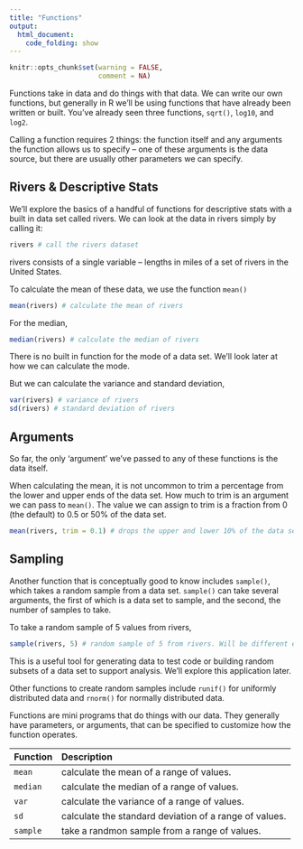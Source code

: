 ```yaml
---
title: "Functions"
output:
  html_document:
    code_folding: show
---
```


```r
knitr::opts_chunk$set(warning = FALSE,
                      comment = NA)
```

Functions take in data and do things with that data. We can write our own functions, but generally in R we'll be using functions that have already been written or built. You've already seen three functions, `sqrt()`, `log10`, and `log2`.

Calling a function requires 2 things: the function itself and any arguments the function allows us to specify -- one of these arguments is the data source, but there are usually other parameters we can specify.

## Rivers & Descriptive Stats

We'll explore the basics of a handful of functions for descriptive stats with a built in data set called rivers. We can look at the data in rivers simply by calling it:

```r
rivers # call the rivers dataset
```
rivers consists of a single variable -- lengths in miles of a set of rivers in the United States.

To calculate the mean of these data, we use the function `mean()`

```r
mean(rivers) # calculate the mean of rivers
```

For the median,

```r
median(rivers) # calculate the median of rivers
```

There is no built in function for the mode of a data set. We'll look later at how we can calculate the mode.

But we can calculate the variance and standard deviation,

```r
var(rivers) # variance of rivers
sd(rivers) # standard deviation of rivers
```

## Arguments

So far, the only 'argument' we've passed to any of these functions is the data itself.

When calculating the mean, it is not uncommon to trim a percentage from the lower and upper ends of the data set. How much to trim is an argument we can pass to `mean()`. The value we can assign to trim is a fraction from 0 (the default) to 0.5 or 50% of the data set.

```r
mean(rivers, trim = 0.1) # drops the upper and lower 10% of the data set from the calculation
```

## Sampling

Another function that is conceptually good to know includes `sample()`, which takes a random sample from a data set. `sample()` can take several arguments, the first of which is a data set to sample, and the second, the number of samples to take.

To take a random sample of 5 values from rivers,

```r
sample(rivers, 5) # random sample of 5 from rivers. Will be different every time you run it.
```

This is a useful tool for generating data to test code or building random subsets of a data set to support analysis. We'll explore this application later.

:::note

Other functions to create random samples include `runif()` for uniformly distributed data and `rnorm()` for normally distributed data.

:::

:::summary

Functions are mini programs that do things with our data. They generally have parameters, or arguments, that can be specified to customize how the function operates. 

:::

:::functions

| Function | Description |
| :--- | :--- |
| `mean` | calculate the mean of a range of values. |
| `median` | calculate the median of a range of values. |
| `var` | calculate the variance of a range of values. |
| `sd` | calculate the standard deviation of a range of values. |
| `sample` | take a randmon sample from a range of values. |

:::
